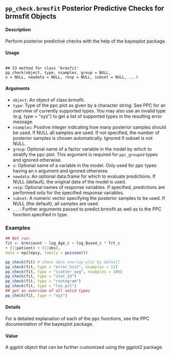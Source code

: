 
## ``pp_check.brmsfit`` Posterior Predictive Checks for brmsfit Objects

#### Description 
Perform posterior predictive checks with the help of the bayesplot package.

#### Usage
<pre><code>
## S3 method for class 'brmsfit'
pp_check(object, type, nsamples, group = NULL,
x = NULL, newdata = NULL, resp = NULL, subset = NULL, ...)
</code></pre>

#### Arguments
* ``object``: An object of class brmsfit.
* ``type``: Type of the ppc plot as given by a character string. See PPC for an overview of currently supported types. You may also use an invalid type (e.g. type = "xyz") to get a list of supported types in the resulting error message.
* ``nsamples``: Positive integer indicating how many posterior samples should be used. If NULL all samples are used. If not specified, the number of posterior samples is chosen automatically. Ignored if subset is not NULL.
* ``group``: Optional name of a factor variable in the model by which to stratify the ppc plot. This argument is required for ``ppc_grouped`` types and ignored otherwise.
* ``x``: Optional name of a variable in the model. Only used for ppc types having an x argument and ignored otherwise.
* ``newdata``: An optional data.frame for which to evaluate predictions. If NULL (default), the original data of the model is used.
* `` resp``: Optional names of response variables. If specified, predictions are performed only for the specified response variables.
* ``subset``: A numeric vector specifying the posterior samples to be used. If NULL (the default), all samples are used.
* `` ... ``: Further arguments passed to predict.brmsfit as well as to the PPC function
specified in type.


### Examples
```r
## Not run:
fit <- brm(count ~ log_Age_c + log_Base4_c * Trt_c
+ (1|patient) + (1|obs),
data = epilepsy, family = poisson())
```

```r
pp_check(fit) # shows dens_overlay plot by default
pp_check(fit, type = "error_hist", nsamples = 11)
pp_check(fit, type = "scatter_avg", nsamples = 100)
pp_check(fit, type = "stat_2d")
pp_check(fit, type = "rootogram")
pp_check(fit, type = "loo_pit")
## get an overview of all valid types
pp_check(fit, type = "xyz")
```


#### Details
For a detailed explanation of each of the ppc functions, see the PPC documentation of the bayesplot
package.

#### Value
A ggplot object that can be further customized using the ggplot2 package.
